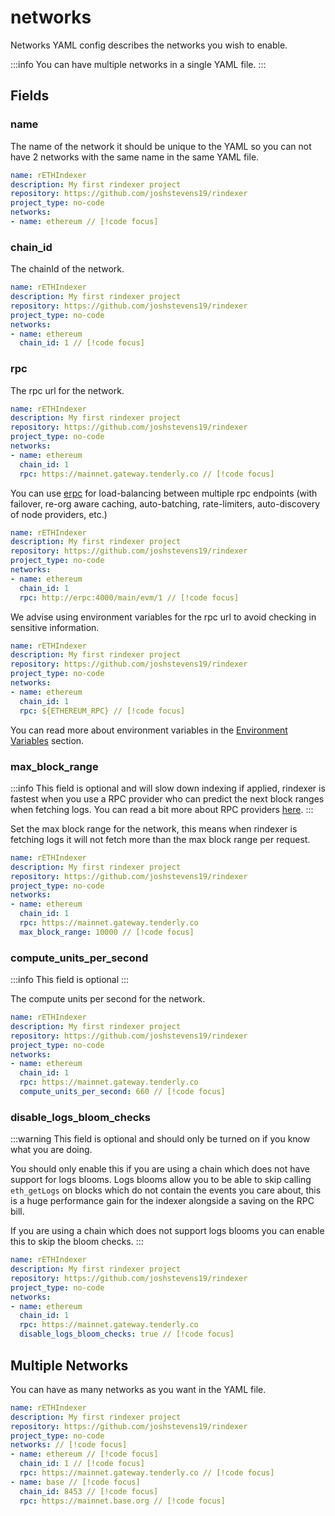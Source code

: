 # networks

Networks YAML config describes the networks you wish to enable.

:::info
You can have multiple networks in a single YAML file.
:::

## Fields

### name

The name of the network it should be unique to the YAML so you can not have 2 networks with the same name in the same
YAML file.

```yaml [rindexer.yaml]
name: rETHIndexer
description: My first rindexer project
repository: https://github.com/joshstevens19/rindexer
project_type: no-code
networks:
- name: ethereum // [!code focus]
```

### chain_id

The chainId of the network.

```yaml [rindexer.yaml]
name: rETHIndexer
description: My first rindexer project
repository: https://github.com/joshstevens19/rindexer
project_type: no-code
networks:
- name: ethereum
  chain_id: 1 // [!code focus]
```

### rpc

The rpc url for the network.

```yaml [rindexer.yaml]
name: rETHIndexer
description: My first rindexer project
repository: https://github.com/joshstevens19/rindexer
project_type: no-code
networks:
- name: ethereum
  chain_id: 1
  rpc: https://mainnet.gateway.tenderly.co // [!code focus]
```

You can use [erpc](https://rindexer.xyz/docs/references/rpc-node-providers#rpc-proxy-and-caching) for load-balancing between multiple rpc endpoints (with failover, re-org aware caching, auto-batching, rate-limiters, auto-discovery of node providers, etc.)

```yaml [rindexer.yaml]
name: rETHIndexer
description: My first rindexer project
repository: https://github.com/joshstevens19/rindexer
project_type: no-code
networks:
- name: ethereum
  chain_id: 1
  rpc: http://erpc:4000/main/evm/1 // [!code focus]
```

We advise using environment variables for the rpc url to avoid checking in sensitive information.

```yaml [rindexer.yaml]
name: rETHIndexer
description: My first rindexer project
repository: https://github.com/joshstevens19/rindexer
project_type: no-code
networks:
- name: ethereum
  chain_id: 1
  rpc: ${ETHEREUM_RPC} // [!code focus]
```

You can read more about environment variables in the [Environment Variables](/docs/start-building/yaml-config#environment-variables) section.

### max_block_range

:::info
This field is optional and will slow down indexing if applied, rindexer is fastest when you use a RPC provider who can predict the next block ranges when fetching logs.
You can read a bit more about RPC providers [here](/docs/references/rpc-node-providers#rpc-node-providers).
:::

Set the max block range for the network, this means when rindexer is fetching logs it will not fetch more than the max block range per request.

```yaml [rindexer.yaml]
name: rETHIndexer
description: My first rindexer project
repository: https://github.com/joshstevens19/rindexer
project_type: no-code
networks:
- name: ethereum
  chain_id: 1
  rpc: https://mainnet.gateway.tenderly.co
  max_block_range: 10000 // [!code focus]
```

### compute_units_per_second

:::info
This field is optional
:::

The compute units per second for the network.

```yaml [rindexer.yaml]
name: rETHIndexer
description: My first rindexer project
repository: https://github.com/joshstevens19/rindexer
project_type: no-code
networks:
- name: ethereum
  chain_id: 1
  rpc: https://mainnet.gateway.tenderly.co
  compute_units_per_second: 660 // [!code focus]
```

### disable_logs_bloom_checks

:::warning
This field is optional and should only be turned on if you know what you are doing.

You should only enable this if you are using a chain which does not have support for logs blooms. Logs blooms
allow you to be able to skip calling `eth_getLogs` on blocks which do not contain the events you care about,
this is a huge performance gain for the indexer alongside a saving on the RPC bill.

If you are using a chain which does not support logs blooms you can enable this to skip the bloom checks.
:::

```yaml [rindexer.yaml]
name: rETHIndexer
description: My first rindexer project
repository: https://github.com/joshstevens19/rindexer
project_type: no-code
networks:
- name: ethereum
  chain_id: 1
  rpc: https://mainnet.gateway.tenderly.co
  disable_logs_bloom_checks: true // [!code focus]
```

## Multiple Networks

You can have as many networks as you want in the YAML file.

```yaml [rindexer.yaml]
name: rETHIndexer
description: My first rindexer project
repository: https://github.com/joshstevens19/rindexer
project_type: no-code
networks: // [!code focus]
- name: ethereum // [!code focus]
  chain_id: 1 // [!code focus]
  rpc: https://mainnet.gateway.tenderly.co // [!code focus]
- name: base // [!code focus]
  chain_id: 8453 // [!code focus]
  rpc: https://mainnet.base.org // [!code focus]
```
